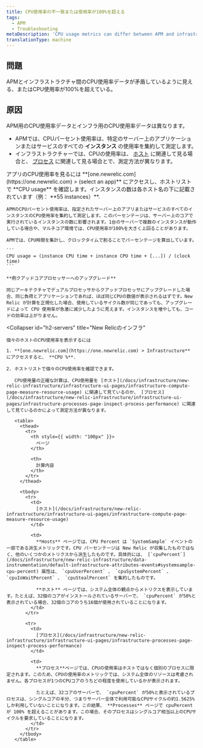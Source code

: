 ```yaml
---
title: CPU使用率の不一致または使用率が100%を超える
tags:
  - APM
  - Troubleshooting
metaDescription: 'CPU usage metrics can differ between APM and infrastructure. In infrastructure, CPU usage can exceed 100%.'
translationType: machine
---
```


## 問題

APMとインフラストラクチャ間のCPU使用率データが矛盾しているように見える、またはCPU使用率が100%を超えている。

## 原因

APM用のCPU使用率データとインフラ用のCPU使用率データは異なります。

* APMでは、CPUパーセント使用率は、特定のサーバー上のアプリケーションまたはサービスのすべての **インスタンス** の使用率を集約して測定します。
* インフラストラクチャーでは、CPUの使用率は、 [ホスト](/docs/infrastructure/infrastructure-ui-pages/infrastructure-ui/infrastructure-hosts-page/#system-tab) に関連して見る場合と、 [プロセス](/docs/infrastructure/infrastructure-ui-pages/infrastructure-ui/infrastructure-hosts-page/#processes-tab) に関連して見る場合とで、測定方法が異なります。

<CollapserGroup>
  <Collapser
    id="h2-apps"
    title="APM"
  >
    アプリのCPU使用率を見るには **[one.newrelic.com](https://one.newrelic.com) > (select an app)** にアクセスし、ホストリストで **CPU usage** を確認します。インスタンスの数は各ホスト名の下に記載されています（例： **55 instances）**.

    APMのCPUパーセント使用率は、指定されたサーバー上のアプリまたはサービスのすべてのインスタンスのCPU使用率を集約して測定します。このパーセンテージは、サーバー上のコアで実行されているインスタンスの数に影響されます。1台のサーバーで複数のインスタンスが動作している場合や、マルチコア環境では、CPU使用率が100%を大きく上回ることがあります。

    APMでは、CPU時間を集計し、クロックタイムで割ることでパーセンテージを算出しています。

    ```
    CPU usage = (instance CPU time + instance CPU time + [...]) / (clock time)
    ```

    **例クアッドコアプロセッサーへのアップグレード**

    同じアーキテクチャでデュアルプロセッサからクアッドプロセッサにアップグレードした場合、同じ負荷とアプリケーションであれば、ほぼ同じCPUの数値が表示されるはずです。New Relic が計算を正規化した場合、使用しているサイクル数が同じであっても、アップグレードによって CPU 使用率が急激に減少したように見えます。インスタンスを増やしても、コードの効率は上がりません。
  </Collapser>

  <Collapser
    id="h2-servers"
    title="New Relicのインフラ"
  >
    個々のホストのCPU使用率を表示するには

    1. **[one.newrelic.com](https://one.newrelic.com) > Infrastructure** にアクセスすると、 **CPU %**.

    2. ホストリストで個々のCPU使用率を確認できます。

       CPU使用量の正確な計算は、CPU使用量を [ホスト](/docs/infrastructure/new-relic-infrastructure/infrastructure-ui-pages/infrastructure-compute-page-measure-resource-usage) に関連して見ているのか、 [プロセス](/docs/infrastructure/new-relic-infrastructure/infrastructure-ui-pages/infrastructure-processes-page-inspect-process-performance) に関連して見ているのかによって測定方法が異なります。

       <table>
         <thead>
           <tr>
             <th style={{ width: "100px" }}>
               ページ
             </th>

             <th>
               計算内容
             </th>
           </tr>
         </thead>

         <tbody>
           <tr>
             <td>
               [ホスト](/docs/infrastructure/new-relic-infrastructure/infrastructure-ui-pages/infrastructure-compute-page-measure-resource-usage)
             </td>

             <td>
               **Hosts** ページでは、CPU Percent は `SystemSample` イベントの一部である派生メトリックです。CPU パーセンテージは New Relic が収集したものではなく、他のいくつかのメトリクスから派生したものです。具体的には、 [`cpuPercent`](/docs/infrastructure/new-relic-infrastructure/data-instrumentation/default-infrastructure-attributes-events#systemsample-cpu-percent) 属性は、 `cpuUserPercent` 、 `cpuSystemPercent` 、 `cpuIoWaitPercent` 、 `cpuStealPercent` を集約したものです。

               **ホスト** ページでは、システム全体の観点からメトリクスを表示しています。たとえば、32個のコアがインストールされているサーバーで、 `cpuPercent` が50%と表示されている場合、32個のコアのうち16個が使用されていることになります。
             </td>
           </tr>

           <tr>
             <td>
               [プロセス](/docs/infrastructure/new-relic-infrastructure/infrastructure-ui-pages/infrastructure-processes-page-inspect-process-performance)
             </td>

             <td>
               **プロセス**ページでは、CPUの使用率はホストではなく個別のプロセスに限定されます。このため、CPUの使用率のメトリックでは、システム全体のリソースは考慮されません。各プロセスが1つのCPUコアのうちどの程度を使用しているかが表示されます。

               たとえば、32コアのサーバーで、 `cpuPercent` が50%と表示されているプロセスは、シングルコアの半分、つまりサーバー全体で利用可能なCPUサイクルの約1.5625%しか利用していないことになります。この結果、 **Processes** ページで cpuPercent が 100% を超えることがあります。この場合、そのプロセスはシングルコア相当以上のCPUサイクルを要求していることになります。
             </td>
           </tr>
         </tbody>
       </table>
  </Collapser>
</CollapserGroup>